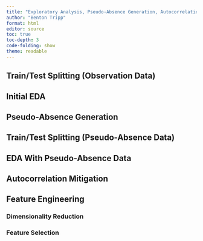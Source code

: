 ```yaml
---
title: "Exploratory Analysis, Pseudo-Absence Generation, Autocorrelation Mitigation, Feature Engineering, and Train/Test Splitting"
author: "Benton Tripp"
format: html
editor: source
toc: true
toc-depth: 3
code-folding: show
theme: readable
---
```


## Train/Test Splitting (Observation Data)

## Initial EDA

## Pseudo-Absence Generation

## Train/Test Splitting (Pseudo-Absence Data)

## EDA With Pseudo-Absence Data

## Autocorrelation Mitigation

## Feature Engineering

### Dimensionality Reduction

### Feature Selection
